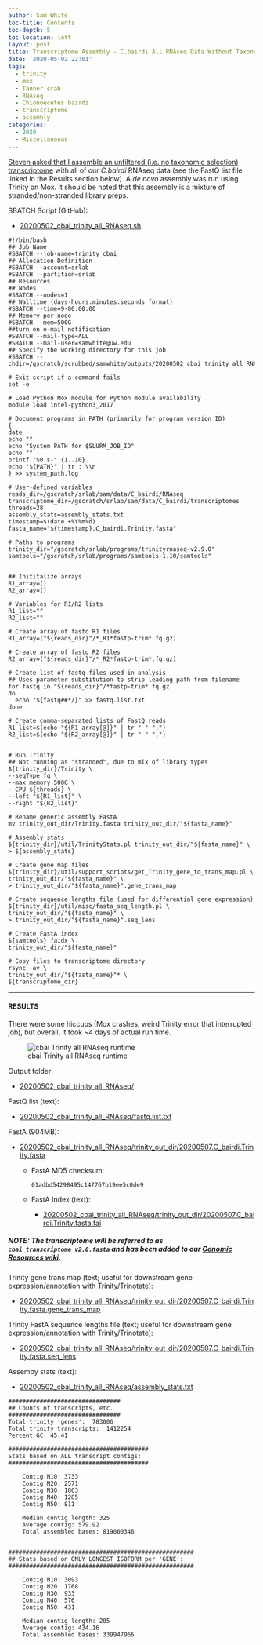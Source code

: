 ```yaml
---
author: Sam White
toc-title: Contents
toc-depth: 5
toc-location: left
layout: post
title: Transcriptome Assembly - C.bairdi All RNAseq Data Without Taxonomic Filters with Trinity on Mox
date: '2020-05-02 22:01'
tags:
  - trinity
  - mox
  - Tanner crab
  - RNAseq
  - Chionoecetes bairdi
  - transcriptome
  - assembly
categories:
  - 2020
  - Miscellaneous
---
```

[Steven asked that I assemble an unfiltered (i.e. no taxonomic selection) transcriptome](https://github.com/RobertsLab/resources/issues/923) with all of our _C.bairdi_ RNAseq data (see the FastQ list file linked in the Results section below). A _de novo_ assembly was run using Trinity on Mox. It should be noted that this assembly is a mixture of stranded/non-stranded library preps.


SBATCH Script (GitHub):

- [20200502_cbai_trinity_all_RNAseq.sh](https://github.com/RobertsLab/sams-notebook/blob/master/sbatch_scripts/20200502_cbai_trinity_all_RNAseq.sh)

```shell
#!/bin/bash
## Job Name
#SBATCH --job-name=trinity_cbai
## Allocation Definition
#SBATCH --account=srlab
#SBATCH --partition=srlab
## Resources
## Nodes
#SBATCH --nodes=1
## Walltime (days-hours:minutes:seconds format)
#SBATCH --time=9-00:00:00
## Memory per node
#SBATCH --mem=500G
##turn on e-mail notification
#SBATCH --mail-type=ALL
#SBATCH --mail-user=samwhite@uw.edu
## Specify the working directory for this job
#SBATCH --chdir=/gscratch/scrubbed/samwhite/outputs/20200502_cbai_trinity_all_RNAseq

# Exit script if a command fails
set -e

# Load Python Mox module for Python module availability
module load intel-python3_2017

# Document programs in PATH (primarily for program version ID)
{
date
echo ""
echo "System PATH for $SLURM_JOB_ID"
echo ""
printf "%0.s-" {1..10}
echo "${PATH}" | tr : \\n
} >> system_path.log

# User-defined variables
reads_dir=/gscratch/srlab/sam/data/C_bairdi/RNAseq
transcriptome_dir=/gscratch/srlab/sam/data/C_bairdi/transcriptomes
threads=28
assembly_stats=assembly_stats.txt
timestamp=$(date +%Y%m%d)
fasta_name="${timestamp}.C_bairdi.Trinity.fasta"

# Paths to programs
trinity_dir="/gscratch/srlab/programs/trinityrnaseq-v2.9.0"
samtools="/gscratch/srlab/programs/samtools-1.10/samtools"


## Inititalize arrays
R1_array=()
R2_array=()

# Variables for R1/R2 lists
R1_list=""
R2_list=""

# Create array of fastq R1 files
R1_array=("${reads_dir}"/*_R1*fastp-trim*.fq.gz)

# Create array of fastq R2 files
R2_array=("${reads_dir}"/*_R2*fastp-trim*.fq.gz)

# Create list of fastq files used in analysis
## Uses parameter substitution to strip leading path from filename
for fastq in "${reads_dir}"/*fastp-trim*.fq.gz
do
  echo "${fastq##*/}" >> fastq.list.txt
done

# Create comma-separated lists of FastQ reads
R1_list=$(echo "${R1_array[@]}" | tr " " ",")
R2_list=$(echo "${R2_array[@]}" | tr " " ",")


# Run Trinity
## Not running as "stranded", due to mix of library types
${trinity_dir}/Trinity \
--seqType fq \
--max_memory 500G \
--CPU ${threads} \
--left "${R1_list}" \
--right "${R2_list}"

# Rename generic assembly FastA
mv trinity_out_dir/Trinity.fasta trinity_out_dir/"${fasta_name}"

# Assembly stats
${trinity_dir}/util/TrinityStats.pl trinity_out_dir/"${fasta_name}" \
> ${assembly_stats}

# Create gene map files
${trinity_dir}/util/support_scripts/get_Trinity_gene_to_trans_map.pl \
trinity_out_dir/"${fasta_name}" \
> trinity_out_dir/"${fasta_name}".gene_trans_map

# Create sequence lengths file (used for differential gene expression)
${trinity_dir}/util/misc/fasta_seq_length.pl \
trinity_out_dir/"${fasta_name}" \
> trinity_out_dir/"${fasta_name}".seq_lens

# Create FastA index
${samtools} faidx \
trinity_out_dir/"${fasta_name}"

# Copy files to transcriptome directory
rsync -av \
trinity_out_dir/"${fasta_name}"* \
${transcriptome_dir}
```
---

#### RESULTS

There were some hiccups (Mox crashes, weird Trinity error that interrupted job), but overall, it took ~4 days of actual run time.

![cbai Trinity all RNAseq runtime](https://github.com/RobertsLab/sams-notebook/blob/master/images/screencaps/20200502_cbai_trinity_all_RNAseq_runtime.png?raw=true)

Output folder:

- [20200502_cbai_trinity_all_RNAseq/](https://gannet.fish.washington.edu/Atumefaciens/20200502_cbai_trinity_all_RNAseq/)

FastQ list (text):

- [20200502_cbai_trinity_all_RNAseq/fastq.list.txt](https://gannet.fish.washington.edu/Atumefaciens/20200502_cbai_trinity_all_RNAseq/fastq.list.txt)

FastA (904MB):

- [20200502_cbai_trinity_all_RNAseq/trinity_out_dir/20200507.C_bairdi.Trinity.fasta](https://gannet.fish.washington.edu/Atumefaciens/20200502_cbai_trinity_all_RNAseq/trinity_out_dir/20200507.C_bairdi.Trinity.fasta)

  - FastA MD5 checksum:

    `01adbd54298495c147767b19ee5c0de9`

  - FastA Index (text):

    - [20200502_cbai_trinity_all_RNAseq/trinity_out_dir/20200507.C_bairdi.Trinity.fasta.fai](https://gannet.fish.washington.edu/Atumefaciens/20200502_cbai_trinity_all_RNAseq/trinity_out_dir/20200507.C_bairdi.Trinity.fasta.fai)

##### NOTE: The transcriptome will be referred to as `cbai_transcriptome_v2.0.fasta` and has been added to our [Genomic Resources wiki](https://github.com/RobertsLab/resources/wiki/Genomic-Resources).


Trinity gene trans map (text; useful for downstream gene expression/annotation with Trinity/Trinotate):

- [20200502_cbai_trinity_all_RNAseq/trinity_out_dir/20200507.C_bairdi.Trinity.fasta.gene_trans_map](https://gannet.fish.washington.edu/Atumefaciens/20200502_cbai_trinity_all_RNAseq/trinity_out_dir/20200507.C_bairdi.Trinity.fasta.gene_trans_map)

Trinity FastA sequence lengths file (text; useful for downstream gene expression/annotation with Trinity/Trinotate):

- [20200502_cbai_trinity_all_RNAseq/trinity_out_dir/20200507.C_bairdi.Trinity.fasta.seq_lens](https://gannet.fish.washington.edu/Atumefaciens/20200502_cbai_trinity_all_RNAseq/trinity_out_dir/20200507.C_bairdi.Trinity.fasta.seq_lens)

Assemby stats (text):

- [20200502_cbai_trinity_all_RNAseq/assembly_stats.txt](https://gannet.fish.washington.edu/Atumefaciens/20200502_cbai_trinity_all_RNAseq/assembly_stats.txt)

```
################################
## Counts of transcripts, etc.
################################
Total trinity 'genes':	783006
Total trinity transcripts:	1412254
Percent GC: 45.41

########################################
Stats based on ALL transcript contigs:
########################################

	Contig N10: 3733
	Contig N20: 2571
	Contig N30: 1863
	Contig N40: 1285
	Contig N50: 811

	Median contig length: 325
	Average contig: 579.92
	Total assembled bases: 819000346


#####################################################
## Stats based on ONLY LONGEST ISOFORM per 'GENE':
#####################################################

	Contig N10: 3093
	Contig N20: 1768
	Contig N30: 933
	Contig N40: 576
	Contig N50: 431

	Median contig length: 285
	Average contig: 434.16
	Total assembled bases: 339947966
```
